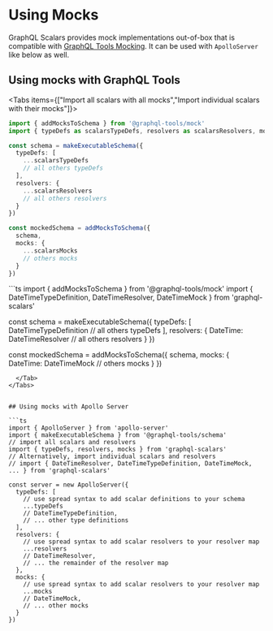 
# Using Mocks

GraphQL Scalars provides mock implementations out-of-box that is compatible with
[GraphQL Tools Mocking](https://graphql-tools.com/docs/mocking). It can be used with `ApolloServer` like below as well.

## Using mocks with GraphQL Tools

<Tabs items={["Import all scalars with all mocks","Import individual scalars with their mocks"]}>
  <Tab>
```ts
import { addMocksToSchema } from '@graphql-tools/mock'
import { typeDefs as scalarsTypeDefs, resolvers as scalarsResolvers, mocks as scalarsMocks } from 'graphql-scalars'

const schema = makeExecutableSchema({
  typeDefs: [
    ...scalarsTypeDefs
    // all others typeDefs
  ],
  resolvers: {
    ...scalarsResolvers
    // all others resolvers
  }
})

const mockedSchema = addMocksToSchema({
  schema,
  mocks: {
    ...scalarsMocks
    // others mocks
  }
})
```
  </Tab>
  <Tab>
```ts
import { addMocksToSchema } from '@graphql-tools/mock'
import { DateTimeTypeDefinition, DateTimeResolver, DateTimeMock } from 'graphql-scalars'

const schema = makeExecutableSchema({
  typeDefs: [
    DateTimeTypeDefinition
    // all others typeDefs
  ],
  resolvers: {
    DateTime: DateTimeResolver
    // all others resolvers
  }
})

const mockedSchema = addMocksToSchema({
  schema,
  mocks: {
    DateTime: DateTimeMock
    // others mocks
  }
})
```
  </Tab>
</Tabs>


## Using mocks with Apollo Server

```ts
import { ApolloServer } from 'apollo-server'
import { makeExecutableSchema } from '@graphql-tools/schema'
// import all scalars and resolvers
import { typeDefs, resolvers, mocks } from 'graphql-scalars'
// Alternatively, import individual scalars and resolvers
// import { DateTimeResolver, DateTimeTypeDefinition, DateTimeMock, ... } from 'graphql-scalars'

const server = new ApolloServer({
  typeDefs: [
    // use spread syntax to add scalar definitions to your schema
    ...typeDefs
    // DateTimeTypeDefinition,
    // ... other type definitions
  ],
  resolvers: {
    // use spread syntax to add scalar resolvers to your resolver map
    ...resolvers
    // DateTimeResolver,
    // ... the remainder of the resolver map
  },
  mocks: {
    // use spread syntax to add scalar resolvers to your resolver map
    ...mocks
    // DateTimeMock,
    // ... other mocks
  }
})
```
